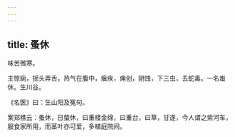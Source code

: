 ```yaml
---
---
---
```

title: 蚤休
---



味苦微寒。

主惊痫，摇头弄舌，热气在腹中，瘨疾，痈创，阴蚀，下三虫，去蛇毒。一名蚩休。生川谷。

《名医》曰：生山阳及冤句。

案郑樵云：蚤休，日螫休，曰重楼金绵，曰重台，曰草，甘遂，今人谓之紫河车，服食家所用，而茎叶亦可爱，多植庭院间。